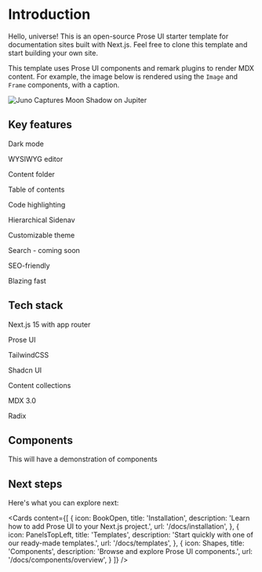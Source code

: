 
# Introduction

Hello, universe! This is an open-source Prose UI starter template for documentation sites built with Next.js. Feel free to clone this template and start building your own site.

This template uses Prose UI components and remark plugins to render MDX content. For example, the image below is rendered using the `Image` and `Frame` components, with a caption.

<Frame
  align="center"
  caption="Juno Captures Moon Shadow on Jupiter. Credits: NASA/JPL-Caltech/SwRI/MSSS, Thomas Thomopoulos © CC BY"
>
  <Image src="/img/jupiter.jpg" width={480} alt="Juno Captures Moon Shadow on Jupiter" />
</Frame>

## Key features

Dark mode

WYSIWYG editor

Content folder

Table of contents

Code highlighting

Hierarchical Sidenav

Customizable theme

Search - coming soon

SEO-friendly

Blazing fast



## Tech stack

Next.js 15 with app router

Prose UI

TailwindCSS

Shadcn UI

Content collections

MDX 3.0

Radix

## Components

This will have a demonstration of components

## Next steps

Here's what you can explore next:

<Cards
  content={[ 
  { icon: BookOpen, title: 'Installation', description: 'Learn how to add Prose UI to your Next.js project.', url: '/docs/installation', },
  { icon: PanelsTopLeft, title: 'Templates', description: 'Start quickly with one of our ready-made templates.', url: '/docs/templates', },
  { icon: Shapes, title: 'Components', description: 'Browse and explore Prose UI components.', url: '/docs/components/overview', }
  ]}
/>
